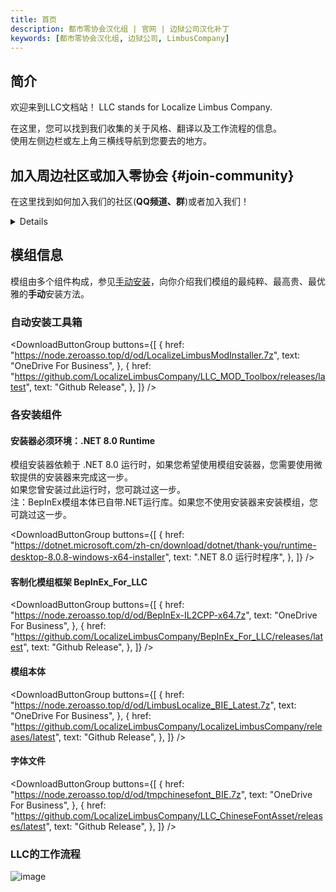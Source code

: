 ```yaml
---
title: 首页
description: 都市零协会汉化组 | 官网 | 边狱公司汉化补丁
keywords: [都市零协会汉化组, 边狱公司, LimbusCompany]
---
```



## 简介
欢迎来到LLC文档站！
LLC stands for Localize Limbus Company.

在这里，您可以找到我们收集的关于风格、翻译以及工作流程的信息。  
使用左侧边栏或左上角三横线导航到您要去的地方。

## 加入周边社区或加入零协会 {#join-community}
在这里找到如何加入我们的社区(**QQ频道、群**)或者加入我们！
<details>

如果您希望**加入翻译组或广播局与我们一起工作**，请参考“[加入都市零协会](https://www.zeroasso.top/docs/joinus)”页面~

如果您希望**与他人聊天或找到我们**，可以加入我们的QQ频道：  
QQ频道链接：[加入LLC频道](https://pd.qq.com/s/gqpsr265g)  
**注：频道现在支持像群聊一样出现在主页消息列表里。从设置页面打开“添加频道至消息列表”即可，非常方便。我们已在频道的“驾驶室|零协公告”页面提供了此设置的图像指引，供您参考。**

![image](/img/page/LLCChannel.png)

我们采用频道是因为聊天群已经爆满，即使我们每天都清除非活跃人员，单个群最终还是无法容纳所有人。我们既不愿意进行分流(即开二群)，也不愿意再移除发言相对活跃的小伙伴们，因此我们诚邀您加入LLC频道！
</details>

## 模组信息
模组由多个组件构成，参见[手动安装](https://www.zeroasso.top/docs/install/install)，向你介绍我们模组的最纯粹、最高贵、最优雅的**手动**安装方法。

### 自动安装工具箱
<DownloadButtonGroup
  buttons={[
    {
      href: "https://node.zeroasso.top/d/od/LocalizeLimbusModInstaller.7z",
      text: "OneDrive For Business",
    },
    {
      href: "https://github.com/LocalizeLimbusCompany/LLC_MOD_Toolbox/releases/latest",
      text: "Github Release",
    },
  ]}
/>

### 各安装组件
#### 安装器必须环境：.NET 8.0 Runtime

模组安装器依赖于 .NET 8.0 运行时，如果您希望使用模组安装器，您需要使用微软提供的安装器来完成这一步。  
如果您曾安装过此运行时，您可跳过这一步。  
注：BepInEx模组本体已自带.NET运行库。如果您不使用安装器来安装模组，您可跳过这一步。

<DownloadButtonGroup
  buttons={[
    {
      href: "https://dotnet.microsoft.com/zh-cn/download/dotnet/thank-you/runtime-desktop-8.0.8-windows-x64-installer",
      text: ".NET 8.0 运行时程序",
    },
  ]}
/>

#### 客制化模组框架 BepInEx_For_LLC
<DownloadButtonGroup
  buttons={[
    {
      href: "https://node.zeroasso.top/d/od/BepInEx-IL2CPP-x64.7z",
      text: "OneDrive For Business",
    },
    {
      href: "https://github.com/LocalizeLimbusCompany/BepInEx_For_LLC/releases/latest",
      text: "Github Release",
    },
  ]}
/>

#### 模组本体
<DownloadButtonGroup
  buttons={[
    {
      href: "https://node.zeroasso.top/d/od/LimbusLocalize_BIE_Latest.7z",
      text: "OneDrive For Business",
    },
    {
      href: "https://github.com/LocalizeLimbusCompany/LocalizeLimbusCompany/releases/latest",
      text: "Github Release",
    },
  ]}
/>

#### 字体文件
<DownloadButtonGroup
  buttons={[
    {
      href: "https://node.zeroasso.top/d/od/tmpchinesefont_BIE.7z",
      text: "OneDrive For Business",
    },
    {
      href: "https://github.com/LocalizeLimbusCompany/LLC_ChineseFontAsset/releases/latest",
      text: "Github Release",
    },
  ]}
/>

### LLC的工作流程
![image](/img/page/Snipaste_2023-06-22_21-15-45.png)
